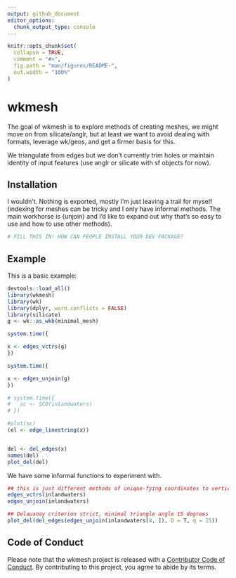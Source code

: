 ```yaml
---
output: github_document
editor_options: 
  chunk_output_type: console
---
```


<!-- README.md is generated from README.Rmd. Please edit that file -->

```r
knitr::opts_chunk$set(
  collapse = TRUE,
  comment = "#>",
  fig.path = "man/figures/README-",
  out.width = "100%"
)
```

# wkmesh

<!-- badges: start -->
<!-- badges: end -->

The goal of wkmesh is to explore methods of creating meshes, we might move on from silicate/anglr, but at least we want to avoid dealing with formats, leverage wk/geos, and get a firmer basis for this. 

We triangulate from edges but we don't currently trim holes or maintain identity of input features (use anglr or silicate with sf objects for now). 


## Installation

I wouldn't.  Nothing is exported, mostly I'm just leaving a trail for myself (indexing for meshes can be tricky and I only have informal methods. The main workhorse is {unjoin} and I'd like to expand out why that's so easy to use and how to use other methods). 

``` r
# FILL THIS IN! HOW CAN PEOPLE INSTALL YOUR DEV PACKAGE?
```

## Example

This is a basic example: 

```r
devtools::load_all()
library(wkmesh)
library(wk)
library(dplyr, warn.conflicts = FALSE)
library(silicate)
g <- wk::as_wkb(minimal_mesh)

system.time({

x <- edges_vctrs(g)
})

system.time({

x <- edges_unjoin(g)
})

# system.time({
#   sc <- SC0(inlandwaters)
# })

#plot(sc)
(el <- edge_linestring(x))


del <- del_edges(x)
names(del)
plot_del(del)


```

We have some informal functions to experiment with. 

```r

## this is just different methods of unique-fying coordinates to vertices
edges_vctrs(inlandwaters)
edges_unjoin(inlandwaters)

## Delauanay criterion strict, minimal triangle angle 15 degrees
plot_del(del_edges(edges_unjoin(inlandwaters[4, ]), D = T, q = 15))
```


## Code of Conduct
  
Please note that the wkmesh project is released with a [Contributor Code of Conduct](https://contributor-covenant.org/version/2/1/CODE_OF_CONDUCT.html). By contributing to this project, you agree to abide by its terms.
